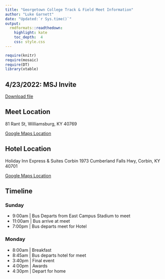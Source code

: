 ```yaml
---
title: "Georgetown College Track & Field Meet Information"
author: "Luke Garnett"
date: "Updated:`r Sys.time()`"
output:
  rmdformats::readthedown:
    highlight: kate
    toc_depth:  4
    css: style.css
---
```


```r
require(knitr)
require(mosaic)
require(DT)
library(xtable)
```



## 4/23/2022: MSJ Invite

<a href="MSC.pdf" target="_blank" class="btn btn-lg btn-outline">
    <i class="fa fa-file-pdf-o"></i>
    Download file
</a>

## Meet Location

81 Rant St, Williamsburg, KY 40769

[Google Maps Location](https://goo.gl/maps/uJFrGUBvMaZK9smv6)

## Hotel Location

Holiday Inn Express & Suites Corbin
1973 Cumberland Falls Hwy, Corbin, KY 40701

[Google Maps Location](https://goo.gl/maps/HJ4zhqYmVyTbqKEf8)

## Timeline

### Sunday

- 9:00am | Bus Departs from East Campus Stadium to meet
- 11:00am | Bus arrive at meet
- 7:00pm | Bus departs meet for Hotel

### Monday

- 8:00am | Breakfast
- 8:45am | Bus departs hotel for meet
- 3:40pm | Final event
- 4:00pm | Awards
- 4:30pm | Depart for home